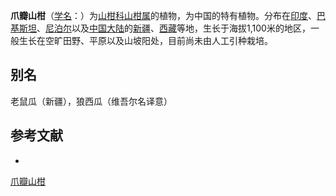 {{Speciesbox
| name = 爪瓣山柑
| status = 
| status_system = 
| image =
| genus = Capparis
| species = himalayensis
| authority = Jafri in Pakistan
}}

'''爪瓣山柑'''（[[学名|学名]]：{{lang|la|''Capparis himalayensis''}}）为[[山柑科|山柑科]][[山柑属|山柑属]]的植物，为中国的特有植物。分布在[[印度|印度]]、[[巴基斯坦|巴基斯坦]]、[[尼泊尔|尼泊尔]]以及[[中国大陆|中国大陆]]的[[新疆|新疆]]、[[西藏|西藏]]等地，生长于海拔1,100米的地区，一般生长在空旷田野、平原以及山坡阳处，目前尚未由人工引种栽培。

== 别名 ==
老鼠瓜（新疆），狼西瓜（维吾尔名译意）

== 参考文献 ==
<div class="references-small">
* {{cite web| url =http://www.bioinfo.cn/db05/KmzwSpecies.php?action=view&id=3095| title =爪瓣山柑| work =《中国高等植物数据库全库》| publisher =中国科学院微生物研究所| author =昆明植物研究所| accessdate =2009-02-23| deadurl =yes| archiveurl =https://web.archive.org/web/20160305011515/http://www.bioinfo.cn/db05/KmzwSpecies.php?action=view&id=3095| archivedate =2016-03-05}}
</div>
{{Taxonbar|from=Q15226392}}

[[Category:山柑属|爪瓣山柑]]


{{植物小作品}}